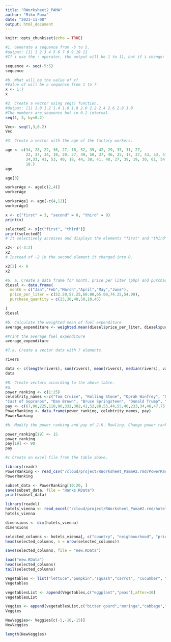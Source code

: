 ```yaml
---
title: "RWorksheet2_PAMA"
author: "Miko Pama"
date: "2023-11-08"
output: html_document
---
```


```r
knitr::opts_chunk$set(echo = TRUE)
```

```r
#1. Generate a sequence from -5 to 5.
#output: [1] 1 2 3 4 5 6 7 8 9 10 11
#If i use the : operator, the output will be 1 to 11, but if i change:

sequence <- seq(-5:5)
sequence
```

```r
#b. What will be the value of x?
#Value of will be a sequence from 1 to 7
x <- 1:7
x
```

```r
#2. Create a vector using seq() function.
#Output: [1] 1.0 1.2 1.4 1.6 1.8 2.0 2.2 2.4 2.6 2.8 3.0
#The numbers are sequence but in 0.2 interval.
seq(1, 3, by=0.2)
```

```r
Vec<- seq(1,3,0.2)
Vec
```

```r
#3. Create a vector with the age of the factory workers.

age <- c(34, 28, 22, 36, 27, 18, 52, 39, 42, 29, 35, 31, 27,
         22, 37, 34, 19, 20, 57, 49, 50, 37, 46, 25, 17, 37, 43, 53, 41, 51, 35,
         24,33, 41, 53, 40, 18, 44, 38, 41, 48, 27, 39, 19, 30, 61, 54, 58, 26,
         18.)
age
```

```r
age[3]
```

```r
workerAge <- age[c(2,4)]
workerAge
```

```r
workerAge1 <- age[-c(4,12)]
workerAge1
```

```r
x <- c("first" = 3, "second" = 0, "third" = 9)
print(x)
```

```r
selectedE <- x[c("first", "third")]
print(selectedE)
# It selectively accesses and displays the elements "first" and "third" from the vector, showing their corresponding values.
```

```r
x2<- c(-3:2)
x2
# Instead of -2 in the second element it changed into 0.
```

```r
x2[2] <- 0
x2
```

```r
#6. a. Create a data frame for month, price per liter (php) and purchase and purchase-quantity (liter). Write the R scripts and its output.
diesel <- data.frame(
  month = c("Jan","Feb","March","April","May","June"),
  price_per_liter = c(52.50,57.25,60.00,65.00,74.25,54.00),
  purchase_quantity = c(25,30,40,50,10,45)

)
diesel
```

```r
#b. Calculate the weighted mean of fuel expenditure
average_expenditure <- weighted.mean(diesel$price_per_liter, diesel$purchase_quantity)

#Print the average fuel expenditure
average_expenditure
```

```r
#7.a. Create a vector data with 7 elements.

rivers
```

```r
data <- c(length(rivers), sum(rivers), mean(rivers), median(rivers), var(rivers),sd(rivers), min(rivers), max(rivers))
data
```

```r
#8. Create vectors according to the above table.
#a.
power_ranking <- c(1:25)
celebtrity_names <-c("Tom Cruise", "Rolling Stone", "Oprah Winfrey", "U2", "Tiger Woods", "Steven Spielberg", "Howard Stern", "50 Cent", 
"Cast of Sopranos", "Dan Brown", "Bruce Springsteen", "Donald Trump", "Muhammad Ali", "Paul McCartney", "George Lucas","Elton John", "David Letterman", "Phil Mickelson", "J.K Rowling", "Bradd Pitt", "Peter Jackson", "Dr. Phil McGraw", "Jay   Lenon", "Celine Dion", "Kobe Bryant" )
pay <- c(67,90,225,110,90,332,302,41,52,88,55,44,55,40,233,34,40,47,75,25,39,45,32,40,31)
PowerRanking <- data.frame(power_ranking, celebtrity_names, pay)
PowerRanking
```

```r
#b. Modify the power ranking and pay of J.K. Rowling. Change power ranking to 15 and pay to 90.

power_ranking[19] <- 15
power_ranking 
pay[19] <- 90
pay
```


```r
#c Create an excel file from the table above.

library(readr)
PowerRanking <- read_csv("/cloud/project/RWorksheet_Pama#2.rmd/PowerRanking.csv")
PowerRanking
```

```r
subset_data <- PowerRanking[10:20, ]
save(subset_data, file = "Ranks.RData")
print(subset_data)
```

```r
library(readxl)
hotels_vienna <- read_excel("/cloud/project/RWorksheet_Pama#2.rmd/hotels vienna.xlsx")
hotels_vienna
```

```r
dimensions <- dim(hotels_vienna)
dimensions
```

```r
selected_columns <- hotels_vienna[, c("country", "neighbourhood", "price", "stars", "accommodation_type", "rating")]
head(selected_columns, n = nrow(selected_columns))
```
```r
save(selected_columns, file = "new.RData")
```

```r
load("new.RData")
head(selected_columns)
tail(selected_columns)
```

```r
Vegetables <- list("lettuce","pumpkin","squash","carrot", "cucumber", "spinach", "leek", "lettuce","mushroom","turnip")
Vegetables
```

```r
vegetablesList <- append(Vegetables,c("eggplant","peas"),after=10)
vegetablesList
```

```r
Veggies <- append(vegetablesList,c("bitter gourd","moringa","cabbage"," yam"),after=5)
Veggies
```

```r
NewVeggies<- Veggies[c(-5,-10,-15)]
NewVeggies

length(NewVeggies)
```
